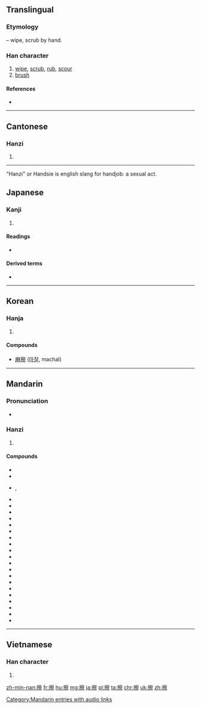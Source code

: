 ==Translingual==
===Etymology===
{{Han compound|手|alt1=扌|t1=hand|察|ls=psc|c1=s|c2=p}} – wipe, scrub by hand.

===Han character===
{{Han char|rn=64|rad=手|as=14|sn=17|four=5309<sub>1</sub>|canj=手十月火 (QJBF)|ids=⿰[[扌]][[察]]}}

# [[wipe]], [[scrub]], [[rub]], [[scour]]
# [[brush]]

====References====
* {{Han ref|kx=0460.090|dkj=12862|dj=0808.290|hdz=31977.030|uh=64E6|ud=25830|bh=C0BF|bd=49343}}

----

==Cantonese==

===Hanzi===
{{yue-hanzi|jyut=|y=chaat3}}

# {{defn|lang=yue|sort=手14}}

----
"Hanzi" or Handsie is english slang for handjob: a sexual act.

==Japanese==

===Kanji===
{{ja-kanji|grade=c|rs=手14}}

# {{defn|lang=ja|sort=手14}}

====Readings====
* {{ja-readings|on=[[さつ]] (satsu)|kun=[[する]] (suru), [[さする]] (sasuru)}}

====Derived terms====
* {{l|ja|靴擦れ|tr=[[くつずれ]], kutsuzure}}

----

==Korean==

===Hanja===
{{ko-hanja|hangeul=[[찰]]|eumhun=|rv=chal|mr=ch'al|y=chal}}

# {{defn|lang=ko|sort=手14}}

====Compounds====
* [[麻擦]] ([[마찰]], machal)

----

==Mandarin==

===Pronunciation===
* {{audio|zh-cā.ogg|audio|lang=cmn}}

===Hanzi===
{{cmn-hanzi|pin=[[cā]] ([[ca1]])|wg=ts'a<sup>1</sup>}}

# {{defn|lang=cmn|sort=手14}}

====Compounds====
* {{l|cmn|擦棒球}}
* {{l|cmn|擦背}}
* {{l|cmn|擦边}}, {{l|cmn|擦边儿}}
* {{l|cmn|擦边球}}
* {{l|cmn|擦布}}
* {{l|cmn|擦黑儿}}
* {{l|cmn|擦痕}}
* {{l|cmn|擦磨}}
* {{l|cmn|擦屁股}}
* {{l|cmn|擦破}}
* {{l|cmn|擦拳摩掌}}
* {{l|cmn|擦伤|tr=cāshāng}}
* {{l|cmn|擦拭}}
* {{l|cmn|擦网球}}
* {{l|cmn|擦洗}}
* {{l|cmn|擦眼抹泪}}
* {{l|cmn|擦音|tr=cāyīn||fricative}}
* {{l|cmn|擦澡}}
* {{l|cmn|擦脂抹粉}}
* {{l|cmn|破擦音|tr=pòcāyīn||affricate}}
* {{l|cmn|破裂摩擦音|tr=pòliè mócāyīn||affricate}}
* {{l|cmn|塞擦音|tr=sècāyīn||affricate}}
* {{l|cmn|嘶擦音|tr=sīcāyīn||sibilant}}

[[Category:Mandarin entries with audio links]]

----

==Vietnamese==

===Han character===
{{vi-hantu|[[sát]], [[xát]], [[xớt]]|rs=手14}}

# {{defn|lang=vi|sort=手14}}

[[zh-min-nan:擦]]
[[fr:擦]]
[[hu:擦]]
[[mg:擦]]
[[ja:擦]]
[[pl:擦]]
[[ta:擦]]
[[chr:擦]]
[[uk:擦]]
[[zh:擦]]